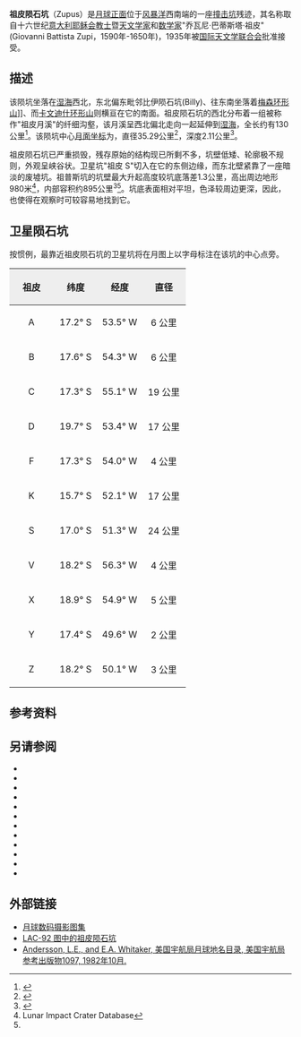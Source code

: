 {{lunar crater data|
 image=Zupus crater 4149 h2.jpg|240px|
 caption=月球轨道器4号拍摄的图像|
 latitude=17.18|
 N_or_S=S|
 longitude=52.37|
 E_or_W=W|
 diameter=35.29公里|
 depth=2.11公里|
 colong=52|
 eponym=乔瓦尼·巴蒂斯塔·祖皮}}
'''祖皮陨石坑'''（Zupus）是[[月球正面|月球正面]]位于[[风暴洋|风暴洋]]西南端的一座[[撞击坑|撞击坑]]残迹，其名称取自十六世纪[[意大利|意大利]][[耶稣会|耶稣会]][[教士|教士]]暨[[天文学家|天文学家]]和[[数学家|数学家]]"乔瓦尼·巴蒂斯塔·祖皮"(Giovanni Battista Zupi，1590年-1650年)，1935年被[[国际天文学联合会|国际天文学联合会]]批准接受。

==描述==  
该陨坑坐落在[[湿海|湿海]]西北，东北偏东毗邻比伊陨石坑(Billy)、往东南坐落着[[梅森环形山（月球）|梅森环形山]]]]、而[[卡文迪什环形山|卡文迪什环形山]]则横亘在它的南面。祖皮陨石坑的西北分布着一组被称作"祖皮月溪"的纤细沟壑，该月溪呈西北偏北走向一起延伸到[[湿海|湿海]]，全长约有130公里<ref>{{Cite web |url=http://planetarynames.wr.usgs.gov/images/Lunar/lac_92_lo.pdf |title=Crater Zupus on LAC-93 map. |access-date=2016-10-20 |archive-date=2020-09-21 |archive-url=https://web.archive.org/web/20200921201236/https://planetarynames.wr.usgs.gov/images/Lunar/lac_92_lo.pdf |dead-url=no }}</ref>。该陨坑中心[[月面坐标|月面坐标]]为{{Coord|17.18|S|52.37|W|globe:Moon|nogoogle=1|noosm=1}}，直径35.29公里<ref name="IAU">{{Cite web |url=http://planetarynames.wr.usgs.gov/Feature/6766 |title=Directory of the International Astronomical Union |access-date=2016-10-20 |archive-date=2019-12-05 |archive-url=https://web.archive.org/web/20191205045409/https://planetarynames.wr.usgs.gov/Feature/6766 |dead-url=no }}</ref>，深度2.11公里<ref>{{Cite web |url=http://fisherka.csolutionshosting.net/astronote/plan/craterdepth/html/CraterDepthFeatureNameWestfall.html |title=John E. Westfall's Atlas of the Lunar Terminator, Cambridge Univ. Press (2000) |accessdate=2016-10-20 |archive-date=2014-12-18 |archive-url=https://archive.today/20141218234310/http://fisherka.csolutionshosting.net/astronote/plan/craterdepth/html/CraterDepthFeatureNameWestfall.html |dead-url=no }}</ref>。

祖皮陨石坑已严重损毁，残存原始的结构现已所剩不多，坑壁低矮、轮廓极不规则，外观呈峡谷状。卫星坑"祖皮 S"切入在它的东侧边缘，而东北壁紧靠了一座暗淡的废墟坑。祖普斯坑的坑壁最大升起高度较坑底落差1.3公里，高出周边地形980米<ref name=LICD>Lunar Impact Crater Database</ref>，内部容积约895公里<sup>3</sup><ref name="LICD"/>。坑底表面相对平坦，色泽较周边更深，因此，也使得在观察时可较容易地找到它。

==卫星陨石坑==
按惯例，最靠近祖皮陨石坑的卫星坑将在月图上以字母标注在该坑的中心点旁。

{| class="wikitable"
!width="25%" style="background:#eeeeee;" |祖皮
!width="25%" style="background:#eeeeee;" |纬度
!width="25%" style="background:#eeeeee;" |经度
!width="25%" style="background:#eeeeee;" |直径
|-
|align="center"|A
|align="center"|17.2° S
|align="center"|53.5° W
|align="center"|6 公里
|-
|align="center"|B
|align="center"|17.6° S
|align="center"|54.3° W
|align="center"|6 公里
|-
|align="center"|C
|align="center"|17.3° S
|align="center"|55.1° W
|align="center"|19 公里
|-
|align="center"|D
|align="center"|19.7° S
|align="center"|53.4° W
|align="center"|17 公里
|-
|align="center"|F
|align="center"|17.3° S
|align="center"|54.0° W
|align="center"|4 公里
|-
|align="center"|K
|align="center"|15.7° S
|align="center"|52.1° W
|align="center"|17 公里
|-
|align="center"|S
|align="center"|17.0° S
|align="center"|51.3° W
|align="center"|24 公里
|-
|align="center"|V
|align="center"|18.2° S
|align="center"|56.3° W
|align="center"|4 公里
|-
|align="center"|X
|align="center"|18.9° S
|align="center"|54.9° W
|align="center"|5 公里
|-
|align="center"|Y
|align="center"|17.4° S
|align="center"|49.6° W
|align="center"|2 公里
|-
|align="center"|Z
|align="center"|18.2° S
|align="center"|50.1° W
|align="center"|3 公里
|}

==参考资料==
{{Reflist}}

==另请参阅==
* {{cite book
  | last1 = Andersson
  | first1 = L. E.
  | last2 = Whitaker
  | first2 = E. A.
  | authorlink2 = Ewen Whitaker
  | date = 1982
  | title = [[NASA|NASA]] Catalogue of Lunar Nomenclature
  | publisher = NASA RP-1097
  | ref = harv
  }}
* {{cite web
  | last = Blue
  | first = Jennifer
  | date = July 25, 2007
  | title = Gazetteer of Planetary Nomenclature
  | publisher = [[United_States_Geological_Survey|USGS]]
  | url = http://planetarynames.wr.usgs.gov/
  | accessdate = 2007-08-05
  | ref = harv
  | archive-date = 2018-12-25
  | archive-url = https://web.archive.org/web/20181225170157/https://planetarynames.wr.usgs.gov/
  | dead-url = no
  }}
* {{cite book
  | last1 = Bussey
  | first1 = B.
  | authorlink1 = Ben Bussey
  | last2 = Spudis
  | first2 = P.
  | authorlink2 = Paul Spudis
  | date = 2004
  | title = The Clementine Atlas of the Moon
  | publisher = Cambridge University Press
  | location = New York
  | isbn = 978-0-521-81528-4
  | ref = harv
  }}
* {{cite book
  | last1 = Cocks
  | first1 = Elijah E.
  | last2 = Cocks
  | first2 = Josiah C.
  | date = 1995
  | title = Who's Who on the Moon: A Biographical Dictionary of Lunar Nomenclature
  | url = https://archive.org/details/isbn_9780936389271
  | publisher = Tudor Publishers
  | isbn = 978-0-936389-27-1
  | ref = harv
  }}
* {{cite web
  | last = McDowell
  | first = Jonathan
  | date = July 15, 2007
  | url = http://host.planet4589.org/astro/lunar/
  | title = Lunar Nomenclature
  | publisher = Jonathan's Space Report
  | accessdate = 2007-10-24
  | ref = harv
  | archive-date = 2018-12-25
  | archive-url = https://web.archive.org/web/20181225170156/http://host.planet4589.org/astro/lunar/
  | dead-url = no
  }}
* {{cite journal| last1 = Menzel| first1 = D. H.| last2 = Minnaert| first2 = M.| last3 = Levin| first3 = B.| last4 = Dollfus| first4 = A.| last5 = Bell| first5 = B.| title = Report on Lunar Nomenclature by the Working Group of Commission 17 of the IAU| doi = 10.1007/BF00171763| journal = Space Science Reviews| volume = 12| issue = 2| pages = 136–186| date = 1971| bibcode = 1971SSRv...12..136M| ref = harv}}
* {{cite book
  | first = Patrick
  | last = Moore
  | authorlink = Patrick Moore
  | date = 2001
  | title = On the Moon
  | url = https://archive.org/details/patrickmooreonmo00patr
  | publisher = Sterling Publishing Co.
  | isbn = 978-0-304-35469-6
  | ref = harv
  }}
* {{cite book
  | first = Fred W.
  | last = Price
  | date = 1988
  | title = The Moon Observer's Handbook
  | publisher = Cambridge University Press
  | isbn = 978-0-521-33500-3
  | ref = harv
  }}
* {{cite book
  | last = Rükl
  | first = Antonín
  | authorlink = Antonín Rükl
  | date = 1990
  | title = Atlas of the Moon
  | publisher = Kalmbach Books
  | isbn = 978-0-913135-17-4
  | ref = harv
  }}
* {{cite book
  | last = Webb
  | first = Rev. T. W.
  | authorlink = Thomas William Webb
  | date = 1962
  | title = Celestial Objects for Common Telescopes
  | url = https://archive.org/details/celestialobjects00webb
  | edition = 6th revised
  | publisher = Dover
  | isbn = 978-0-486-20917-3
  | ref = harv
  }}
* {{cite book
  | first = Ewen A.
  | last = Whitaker
  | authorlink = Ewen Whitaker
  | date = 1999
  | title = Mapping and Naming the Moon
  | publisher = Cambridge University Press
  | isbn = 978-0-521-62248-6
  | ref = harv
  }}
* {{cite book
  | first = Peter T.
  | last = Wlasuk
  | date = 2000
  | title = Observing the Moon
  | publisher = Springer
  | isbn = 978-1-85233-193-1
  | ref = harv
 }}

==外部链接==
*[http://www.lpi.usra.edu/resources/lunar_orbiter/bin/srch_nam.shtml?Zupus%7C0 月球数码摄影图集] {{Wayback|url=http://www.lpi.usra.edu/resources/lunar_orbiter/bin/srch_nam.shtml?Zupus%7C0 |date=20201127014512 }}
*[http://www.lpi.usra.edu/resources/mapcatalog/LAC/lac92/ LAC-92 图中的祖皮陨石坑] {{Wayback|url=http://www.lpi.usra.edu/resources/mapcatalog/LAC/lac92/ |date=20201127013720 }}
*[http://planet4589.org/astro/lunar/RP-1097.pdf Andersson, L.E., and E.A. Whitaker, 美国宇航局月球地名目录, 美国宇航局参考出版物1097, 1982年10月.] {{Wayback|url=http://planet4589.org/astro/lunar/RP-1097.pdf |date=20141006125838 }}